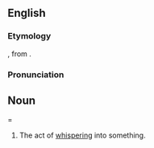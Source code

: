 ==English==

===Etymology===
{{der|en|la|insusurratio}}, from {{m|la|insusurrare||to whisper into}}.

===Pronunciation===
{{rfp|en}}

==Noun===
{{en-noun|-}}

# {{lb|en|obsolete}} The act of [[whisper]]ing into something.
#: {{rfquotek|en|Johnson}}
